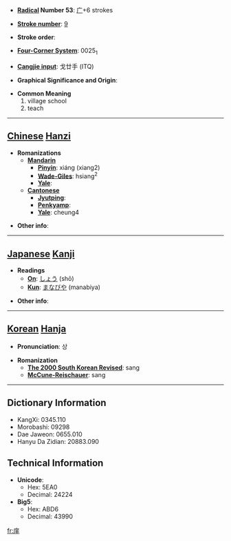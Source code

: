 * '''[[Wiktionary:Chinese radical index| Radical]] Number 53''': [[Wiktionary:Chinese radical index 广|广]]+6 strokes

* '''[[Wiktionary:Chinese total strokes index|Stroke number]]''': [[Wiktionary:Chinese total strokes index 9|9]]

* '''Stroke order''': 

* '''[[Wiktionary:Chinese four corner index|Four-Corner System]]''': 0025<sub>1</sub>

* '''[[Wiktionary:Chinese Cangjie index|Cangjie input]]''': 戈廿手 (ITQ)

* '''Graphical Significance and Origin''': 

* '''Common Meaning'''
*#village school
*# teach


----

== [[Chinese]] [[Hanzi]] ==

* '''Romanizations'''
** '''[[Mandarin]]'''
*** '''[[Pinyin]]''': xiáng (xiang2)
*** '''[[Wade-Giles]]''': hsiang<sup>2</sup>
*** '''[[Yale]]''': 
** '''[[Cantonese]]'''
*** '''[[Jyutping]]''':
*** '''[[Penkyamp]]''': 
*** '''[[Yale]]''': cheung4

* '''Other info''': 

----

== [[Japanese]] [[Kanji]] ==

* '''Readings'''
** '''[[On]]''': [[しょう]] (shō)
** '''[[Kun]]''': [[まなびや]] (manabiya)

* '''Other info''':  

----

== [[Korean]] [[Hanja]] ==

* '''Pronunciation''': 상

* '''Romanization'''
** '''[[The 2000 South Korean Revised Romanization|The 2000 South Korean Revised]]''': sang
** '''[[McCune-Reischauer]]''': sang

----

== Dictionary Information ==

* KangXi: 0345.110
* Morobashi: 09298
* Dae Jaweon: 0655.010
* Hanyu Da Zidian: 20883.090

== Technical Information ==

* '''Unicode''':
** Hex: 5EA0
** Decimal: 24224
* '''Big5''':
** Hex: ABD6
** Decimal: 43990

[[fr:庠]]